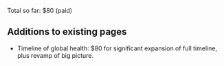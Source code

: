 Total so far: $80 (paid)

== Additions to existing pages ==

* Timeline of global health: $80 for significant expansion of full timeline, plus revamp of big picture.

